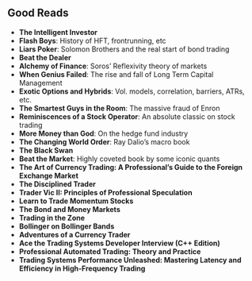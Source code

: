 
## Good Reads

- **The Intelligent Investor**
- **Flash Boys**: History of HFT, frontrunning, etc
- **Liars Poker**: Solomon Brothers and the real start of bond trading
- **Beat the Dealer**
- **Alchemy of Finance**: Soros' Reflexivity theory of markets
- **When Genius Failed**: The rise and fall of Long Term Capital Management
- **Exotic Options and Hybrids**: Vol. models, correlation, barriers, ATRs, etc.
- **The Smartest Guys in the Room**: The massive fraud of Enron
- **Reminiscences of a Stock Operator**: An absolute classic on stock trading
- **More Money than God**: On the hedge fund industry
- **The Changing World Order**: Ray Dalio's macro book
- **The Black Swan**
- **Beat the Market**: Highly coveted book by some iconic quants
- **The Art of Currency Trading: A Professional's Guide to the Foreign Exchange Market**
- **The Disciplined Trader**
- **Trader Vic II: Principles of Professional Speculation**
- **Learn to Trade Momentum Stocks**
- **The Bond and Money Markets**
- **Trading in the Zone**
- **Bollinger on Bollinger Bands**
- **Adventures of a Currency Trader**
- **Ace the Trading Systems Developer Interview (C++ Edition)**
- **Professional Automated Trading: Theory and Practice**
- **Trading Systems Performance Unleashed: Mastering Latency and Efficiency in High-Frequency Trading**

